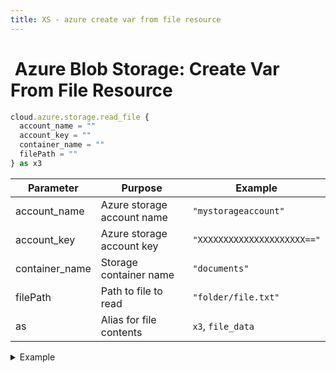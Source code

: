 ```yaml
---
title: XS - azure create var from file resource
---
```


# <img src="../assets/docuBadge (11).png" alt="" data-size="line"> Azure Blob Storage: Create Var From File Resource <a href="#xs-azurecreatefile" id="xs-azurecreatefile"></a>

```javascript
cloud.azure.storage.read_file {
  account_name = ""
  account_key = ""
  container_name = ""
  filePath = ""
} as x3
```

| Parameter       | Purpose                    | Example                     |
| --------------- | -------------------------- | --------------------------- |
| account\_name   | Azure storage account name | `"mystorageaccount"`        |
| account\_key    | Azure storage account key  | `"XXXXXXXXXXXXXXXXXXXXX=="` |
| container\_name | Storage container name     | `"documents"`               |
| filePath        | Path to file to read       | `"folder/file.txt"`         |
| as              | Alias for file contents    | `x3`, `file_data`           |

<details>

<summary>Example</summary>

```javascript
cloud.azure.storage.read_file {
  account_name = $env.AZURE_ACCOUNT_NAME
  account_key = $env.AZURE_ACCOUNT_KEY
  container_name = "data"
  filePath = "documents/"|add:$doc.id
} as document_contents
```

* Reads blob contents
* Returns file data
* Supports all file types
* Useful for processing file contents

</details>



